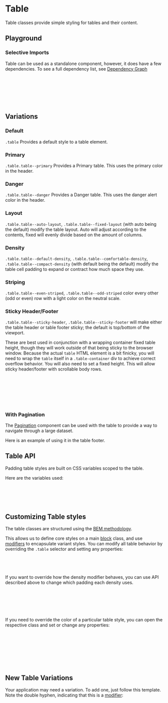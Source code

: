 
<Meta of={TableStories} />

# Table

<div
  dangerouslySetInnerHTML={{
    __html: createSourceCodeLink({ link: 'components/table.css' }).outerHTML,
  }}
></div>

Table classes provide simple styling for tables and their content.

## Playground

<Canvas of={TableStories.Default} />
<Controls of={TableStories.Default} />

### Selective Imports

Table can be used as a standalone component, however, it does have a few dependencies. To see a full dependency list, see [Dependency Graph](?path=/docs/overview-selective-imports--docs#dependencies)

```css
/* Depends on */
@import '@rolemodel/optics/dist/css/core/tokens';
@import '@rolemodel/optics/dist/css/core/base';

/* Component */
@import '@rolemodel/optics/dist/css/components/table';
```

## Variations

### Default

`.table` Provides a default style to a table element.

<Canvas of={TableStories.Default} />

### Primary

`.table.table--primary` Provides a Primary table. This uses the primary color in the header.

<Canvas of={TableStories.Primary} />

### Danger

`.table.table--danger` Provides a Danger table. This uses the danger alert color in the header.

<Canvas of={TableStories.Danger} />

### Layout

`.table.table--auto-layout`, `.table.table--fixed-layout` (with auto being the default) modify the table layout. Auto will adjust according to the contents, fixed will evenly divide based on the amount of columns.

<Canvas of={TableStories.FixedLayout} />

### Density

`.table.table--default-density`, `.table.table--comfortable-density`, `.table.table--compact-density` (with default being the default) modify the table cell padding to expand or contract how much space they use.

<Canvas of={TableStories.ComfortableDensity} />

<Canvas of={TableStories.CompactDensity} />

### Striping

`.table.table--even-striped`, `.table.table--odd-striped` color every other (odd or even) row with a light color on the neutral scale.

<Canvas of={TableStories.StripedEven} />

<Canvas of={TableStories.StripedOdd} />

### Sticky Header/Footer

`.table.table--sticky-header`, `.table.table--sticky-footer` will make either the table header or table footer sticky; the default is top/bottom of the viewport.

These are best used in conjunction with a wrapping container fixed table height, though they will work outside of that being sticky to the browser window. Because the actual `table` HTML element is a bit finicky, you will need to wrap the `table` itself in a `.table-container` div to achieve correct overflow behavior. You will also need to set a fixed height. This will allow sticky header/footer with scrollable body rows.

```html
<div class="table-container">
  // Container div with class also needs to set the desired height. 20vh in these examples
  <table class="table">
    // Actual table element ...
  </table>
</div>
```

<Canvas of={TableStories.StickyHeader} />

<Canvas of={TableStories.StickyFooter} />

<Canvas of={TableStories.StickyBoth} />

### With Pagination

The [Pagination](?path=/docs/navigation-components-pagination--docs) component can be used with the table to provide a way to navigate through a large dataset.

Here is an example of using it in the table footer.

<Canvas of={TableStories.PaginationInFooter} />

## Table API

Padding table styles are built on CSS variables scoped to the table.

Here are the variables used:

```css
// Variable API
--_op-table-cell-padding-default
--_op-table-cell-padding-comfortable
--_op-table-cell-padding-compact
```

## Customizing Table styles

<div
  dangerouslySetInnerHTML={{
    __html: createAlert({
      title: 'Important!',
      description: 'These patterns represent how to customize the style of the table for your project.',
    }).outerHTML,
  }}
></div>

The table classes are structured using the [BEM methodology](https://getbem.com/naming).

This allows us to define core styles on a main [block](https://getbem.com/naming/#block) class, and use [modifiers](https://getbem.com/naming/#modifier) to encapsulate variant styles. You can modify all table behavior by overriding the `.table` selector and setting any properties:

```css
.table {
  font-size: var(--op-font-2x-large);
}
```

If you want to override how the density modifier behaves, you can use API described above to change which padding each density uses.

```css
.table {
  --_op-table-cell-padding-default: var(--op-space-x-small) var(--op-space-2x-small);
  --_op-table-cell-padding-comfortable: var(--op-space-large) var(--op-space-medium);
  --_op-table-cell-padding-compact: var(--op-space-2x-small) var(--op-space-3x-small);
}
```

If you need to override the color of a particular table style, you can open the respective class and set or change any properties:

```css
/* This will only affect the primary table, but not default or danger */
.table--primary {
  thead {
    background-color: purple;
    color: white;
  }
}
```

## New Table Variations

<div
  dangerouslySetInnerHTML={{
    __html: createAlert({
      title: 'Important!',
      description: 'These patterns represent how to create new variations of the table for your project.',
    }).outerHTML,
  }}
></div>

Your application may need a variation. To add one, just follow this template. Note the double hyphen, indicating that this is a [modifier](https://getbem.com/naming/#modifier):

```css
.table--{name} {
  thead {
    background-color:
    color:
  }
}
```

```css
.table--purple {
  thead {
    background-color: purple;
    color: white;
  }
}
```
